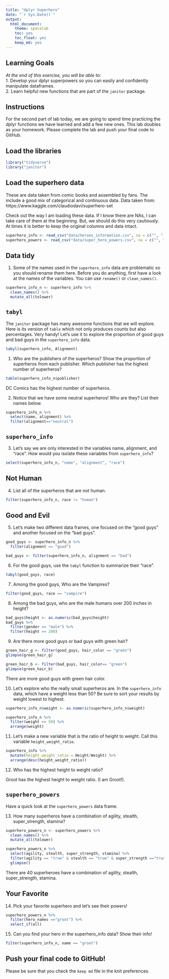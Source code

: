 ```yaml
---
title: "dplyr Superhero"
date: "`r Sys.Date()`"
output:
  html_document: 
    theme: spacelab
    toc: yes
    toc_float: yes
    keep_md: yes
---
```


## Learning Goals  
*At the end of this exercise, you will be able to:*    
1. Develop your dplyr superpowers so you can easily and confidently manipulate dataframes.  
2. Learn helpful new functions that are part of the `janitor` package.  

## Instructions
For the second part of lab today, we are going to spend time practicing the dplyr functions we have learned and add a few new ones. This lab doubles as your homework. Please complete the lab and push your final code to GitHub.  

## Load the libraries
```r
library("tidyverse")
library("janitor")
```

## Load the superhero data
These are data taken from comic books and assembled by fans. The include a good mix of categorical and continuous data.  Data taken from: https://www.kaggle.com/claudiodavi/superhero-set  

Check out the way I am loading these data. If I know there are NAs, I can take care of them at the beginning. But, we should do this very cautiously. At times it is better to keep the original columns and data intact.  
```r
superhero_info <- read_csv("data/heroes_information.csv", na = c("", "-99", "-"))
superhero_powers <- read_csv("data/super_hero_powers.csv", na = c("", "-99", "-"))
```

## Data tidy
1. Some of the names used in the `superhero_info` data are problematic so you should rename them here. Before you do anything, first have a look at the names of the variables. You can use `rename()` or `clean_names()`.    

```r
superhero_info_n <- superhero_info %>%
  clean_names() %>% 
  mutate_all(tolower)
```

## `tabyl`
The `janitor` package has many awesome functions that we will explore. Here is its version of `table` which not only produces counts but also percentages. Very handy! Let's use it to explore the proportion of good guys and bad guys in the `superhero_info` data.  
```r
tabyl(superhero_info, Alignment)
```

1. Who are the publishers of the superheros? Show the proportion of superheros from each publisher. Which publisher has the highest number of superheros?  

```r
table(superhero_info_n$publisher)
```
DC Comics has the highest number of superheros.  

2. Notice that we have some neutral superheros! Who are they? List their names below.  

```r
superhero_info_n %>% 
  select(name, alignment) %>% 
  filter(alignment=="neutral")
```

## `superhero_info`
3. Let's say we are only interested in the variables name, alignment, and "race". How would you isolate these variables from `superhero_info`?

```r
select(superhero_info_n, "name", "alignment", "race")
```

## Not Human
4. List all of the superheros that are not human.

```r
filter(superhero_info_n, race != "human")
```

## Good and Evil
5. Let's make two different data frames, one focused on the "good guys" and another focused on the "bad guys".

```r
good_guys <- superhero_info_n %>% 
  filter(alignment == "good")
```

```r
bad_guys <- filter(superhero_info_n, alignment == "bad")
```

6. For the good guys, use the `tabyl` function to summarize their "race".
```r
tabyl(good_guys, race)
```

7. Among the good guys, Who are the Vampires?
```r
filter(good_guys, race == "vampire")
```

8. Among the bad guys, who are the male humans over 200 inches in height?
```r
bad_guys$height <- as.numeric(bad_guys$height)
bad_guys %>% 
  filter(gender == "male") %>% 
  filter(height >= 200)
```

9. Are there more good guys or bad guys with green hair?  
```r
green_hair_g <- filter(good_guys, hair_color == "green")
glimpse(green_hair_g)
```

```r
green_hair_b <- filter(bad_guys, hair_color== "green")
glimpse(green_hair_b)
```

There are more good guys with green hair color.  

10. Let's explore who the really small superheros are. In the `superhero_info` data, which have a weight less than 50? Be sure to sort your results by weight lowest to highest.  
```r
superhero_info_n$weight <- as.numeric(superhero_info_n$weight)
```

```r
superhero_info_n %>% 
  filter(weight <= 50) %>% 
  arrange(weight)
```

11. Let's make a new variable that is the ratio of height to weight. Call this variable `height_weight_ratio`.    
```r
superhero_info %>% 
  mutate(height_weight_ratio = Height/Weight) %>% 
  arrange(desc(height_weight_ratio))
```

12. Who has the highest height to weight ratio?  

Groot has the highest height to weight ratio. (I am Groot!).  

## `superhero_powers`
Have a quick look at the `superhero_powers` data frame.  

13. How many superheros have a combination of agility, stealth, super_strength, stamina?
```r
superhero_powers_n <- superhero_powers %>% 
  clean_names() %>% 
  mutate_all(tolower)
```

```r
superhero_powers_n %>% 
  select(agility, stealth, super_strength, stamina) %>% 
  filter(agility == "true" & stealth == "true" & super_strength =="true" & stamina == "true") %>% 
  glimpse()
```
There are 40 superheroes have a combination of agility, stealth, super_strength, stamina. 

## Your Favorite
14. Pick your favorite superhero and let's see their powers!  

```r
superhero_powers_n %>% 
  filter(hero_names =="groot") %>% 
  select_if(all)
```


15. Can you find your hero in the superhero_info data? Show their info!  
```r
filter(superhero_info_n, name == "groot")
```

## Push your final code to GitHub!
Please be sure that you check the `keep md` file in the knit preferences.  